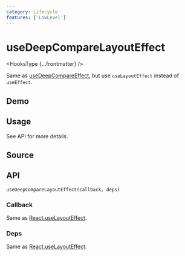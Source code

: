 ```yaml
---
category: Lifecycle
features: ['LowLevel']
---
```


# useDeepCompareLayoutEffect


<HooksType {...frontmatter} />

Same as [useDeepCompareEffect](/reference/use-deep-compare-effect), but use `useLayoutEffect` instead of `useEffect`.

## Demo


<App />

## Usage

See API for more details.

## Source


<Source />

## API

```tsx
useDeepCompareLayoutEffect(callback, deps)
```

### Callback

Same as [React.useLayoutEffect](https://react.dev/reference/react/useLayoutEffect).

### Deps

Same as [React.useLayoutEffect](https://react.dev/reference/react/useLayoutEffect).
